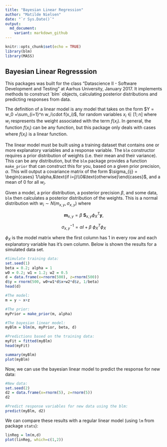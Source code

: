 ```yaml
---
title: "Bayesian Linear Regression"
author: "Matilde Nielsen"
date: "`r Sys.Date()`"
output:
  md_document:
    variant: markdown_github
---
```


```r
knitr::opts_chunk$set(echo = TRUE)
library(blm)
library(MASS)
```

## Bayesian Linear Regresssion

This packages was built for the class "Datascience II - Software Development and Testing" at Aarhus University, January 2017. It implements methods to construct ´blm´ objects, calculating posterior distributions and predicting responses from data.

The definition of a linear model is any model that takes on the form $Y = w_0 +\sum_{i=1}^n w_i\cdot f(x_i)$, for random variables $x_i \in [1;n]$ where $w_i$ respresents the weight associated with the term $f(x_i)$. In general, the function $f(x_i)$ can be any function, but this package only deals with cases where $f(x_i)$ is a linear function.

The linear model must be built using a training dataset that contains one or more explanatory variables and a response variable. The `blm` constructor requires a prior distribution of weights (i.e. their mean and their variance). This can be any distribution, but the `blm` package provides a function `make_prior` that can construct this for you, based on a given prior precision, $\alpha$. This will output a covariance matrix of the form $\sigma_{ij} = \begin{cases} 1/\alpha,&\text{if i=j}\\0&\text{otherwise}\end{cases}$, and a mean of 0 for all $w_i$.

Given a model, a prior distribution, a posterior precision $\beta$, and some data, `blm` then calculates a posterior distribution of the weights. This is a normal distribution with $w_i \sim N(m_{x,y},\sigma_{x,y})$ where 

$$\mathbf{m}_{x,y}=\beta \:\mathbf{S}_{x,y} {\phi_X}^T \mathbf{y},$$

$$\sigma_{x,y}^{-1}=\alpha I + \beta\:{\phi_X}^T\phi_X$$

$\phi_X$ is the model matrix where the first column has $1$ in every row and each explanatory variable has it's own column.
Below is shown the results for a simulated data set.
```r
#Simulate training data:
set.seed(1)
beta = 0.2; alpha = 1
w0 = 0.2; w1 = 1.2; w2 = 0.5
d = data.frame(x=rnorm(500), z=rnorm(500))
d$y = rnorm(500, w0+w1*d$x+w2*d$z, 1/beta)
head(d)
```
```r
#The model:
m = y ~ x+z

#The prior:
myPrior = make_prior(m, alpha)

#The bayesian linear model:
myBlm = blm(m, myPrior, beta, d)

#Predictions based on the training data:
myFit = fitted(myBlm)
head(myFit)

summary(myBlm)
plot(myBlm)
```
Now, we can use the bayesian linear model to predict the response for new data:
```r
#New data:
set.seed(2)
d2 = data.frame(x=rnorm(5), z=rnorm(5))
d2

#Predict response variables for new data using the blm:
predict(myBlm, d2)

```

We can compare these results with a regular linear model (using `lm` from package `stats`):

```r
linReg = lm(m,d)
plot(linReg, which=c(1,2))
```



